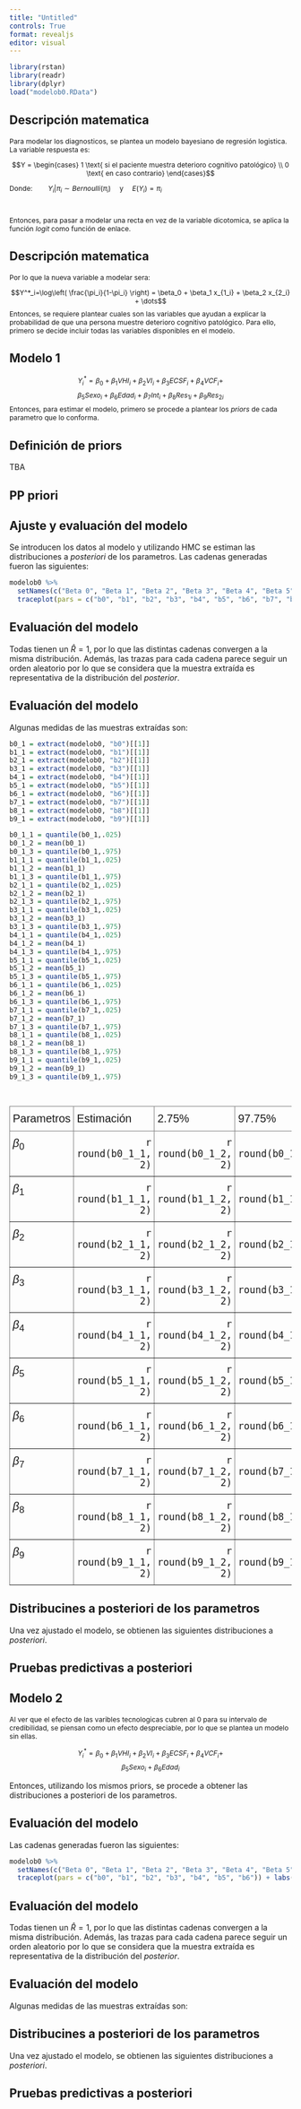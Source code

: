 ```yaml
---
title: "Untitled"
controls: True
format: revealjs
editor: visual
---
```


```r
library(rstan)
library(readr)
library(dplyr)
load("modelob0.RData")
```



## Descripción matematica

::: {style="font-size: 87%;"}
Para modelar los diagnosticos, se plantea un modelo bayesiano de regresión logistica. La variable respuesta es:

$$Y = \begin{cases}
1 \text{ si el paciente muestra deterioro cognitivo patológico} \\
0 \text{ en caso contrario}
\end{cases}$$

Donde: $\; \; \; \; \; \; \; \; Y_i|\pi_i \sim Bernoulli(\pi_i) \; \; \; \;$ y $\; \; \; \; E(Y_i) = \pi_i$

\

Entonces, para pasar a modelar una recta en vez de la variable dicotomica, se aplica la función *logit* como función de enlace.
:::

## Descripción matematica

::: {style="font-size: 87%;"}
Por lo que la nueva variable a modelar sera:

$$Y^*_i=\log\left( \frac{\pi_i}{1-\pi_i} \right) = \beta_0 + \beta_1 x_{1_i} + \beta_2 x_{2_i} + \dots$$ Entonces, se requiere plantear cuales son las variables que ayudan a explicar la probabilidad de que una persona muestre deterioro cognitivo patológico. Para ello, primero se decide incluir todas las variables disponibles en el modelo.
:::

## Modelo 1

::: {style="font-size: 87%;"}
$$Y^*_i= \beta_0 + \beta_1 VHI_i + \beta_2 VI_i + \beta_3 ECSF_i + \beta_4 VCF_i +$$ $$\beta_5 Sexo_i + \beta_6 Edad_i + \beta_7 Int_i + \beta_8 Res_{1i} + \beta_9 Res_{2i}$$ Entonces, para estimar el modelo, primero se procede a plantear los *priors* de cada parametro que lo conforma.
:::

## Definición de priors

TBA

## PP priori

## Ajuste y evaluación del modelo

Se introducen los datos al modelo y utilizando HMC se estiman las distribuciones a *posteriori* de los parametros. Las cadenas generadas fueron las siguientes:

```r
modelob0 %>% 
  setNames(c("Beta 0", "Beta 1", "Beta 2", "Beta 3", "Beta 4", "Beta 5", "Beta 6", "Beta 7", "Beta 8", "Beta 9", 1)) %>%   
  traceplot(pars = c("b0", "b1", "b2", "b3", "b4", "b5", "b6", "b7", "b8", "b9")) + labs(colour = "Cadenas")
```

## Evaluación del modelo

Todas tienen un $\hat{R}=1$, por lo que las distintas cadenas convergen a la misma distribución. Además, las trazas para cada cadena parece seguir un orden aleatorio por lo que se considera que la muestra extraída es representativa de la distribución del *posterior*.



## Evaluación del modelo

Algunas medidas de las muestras extraídas son:

```r


b0_1 = extract(modelob0, "b0")[[1]]
b1_1 = extract(modelob0, "b1")[[1]]
b2_1 = extract(modelob0, "b2")[[1]]
b3_1 = extract(modelob0, "b3")[[1]]
b4_1 = extract(modelob0, "b4")[[1]]
b5_1 = extract(modelob0, "b5")[[1]]
b6_1 = extract(modelob0, "b6")[[1]]
b7_1 = extract(modelob0, "b7")[[1]]
b8_1 = extract(modelob0, "b8")[[1]]
b9_1 = extract(modelob0, "b9")[[1]]

b0_1_1 = quantile(b0_1,.025)
b0_1_2 = mean(b0_1)
b0_1_3 = quantile(b0_1,.975)
b1_1_1 = quantile(b1_1,.025)
b1_1_2 = mean(b1_1)
b1_1_3 = quantile(b1_1,.975)
b2_1_1 = quantile(b2_1,.025)
b2_1_2 = mean(b2_1)
b2_1_3 = quantile(b2_1,.975)
b3_1_1 = quantile(b3_1,.025)
b3_1_2 = mean(b3_1)
b3_1_3 = quantile(b3_1,.975)
b4_1_1 = quantile(b4_1,.025)
b4_1_2 = mean(b4_1)
b4_1_3 = quantile(b4_1,.975)
b5_1_1 = quantile(b5_1,.025)
b5_1_2 = mean(b5_1)
b5_1_3 = quantile(b5_1,.975)
b6_1_1 = quantile(b6_1,.025)
b6_1_2 = mean(b6_1)
b6_1_3 = quantile(b6_1,.975)
b7_1_1 = quantile(b7_1,.025)
b7_1_2 = mean(b7_1)
b7_1_3 = quantile(b7_1,.975)
b8_1_1 = quantile(b8_1,.025)
b8_1_2 = mean(b8_1)
b8_1_3 = quantile(b8_1,.975)
b9_1_1 = quantile(b9_1,.025)
b9_1_2 = mean(b9_1)
b9_1_3 = quantile(b9_1,.975)




```


<style type="text/css">
.tg  {border-collapse:collapse;border-spacing:0;}
.tg td{border-color:black;border-style:solid;border-width:1px;font-family:Arial, sans-serif;font-size:20px;
  overflow:hidden;padding:10px 5px;word-break:normal;}
.tg th{border-color:black;border-style:solid;border-width:1px;font-family:Arial, sans-serif;font-size:20px;
  font-weight:normal;overflow:hidden;padding:10px 5px;word-break:normal;}
.tg .tg-gjpn{border-color:inherit;font-size:20px;text-align:left;vertical-align:top}
.tg .tg-0pky{border-color:inherit;text-align:right;vertical-align:top}
</style>
<table class="tg"><thead>
  <tr>
    <th class="tg-gjpn">Parametros</th>
    <th class="tg-gjpn">Estimación</th>
    <th class="tg-gjpn">2.75%</th>
    <th class="tg-gjpn">97.75%</th>
  </tr></thead>
<tbody>
  <tr>
    <td class="tg-gjpn">$\beta_0$</td>
    <td class="tg-0pky">`r round(b0_1_1, 2)`</td>
    <td class="tg-0pky">`r round(b0_1_2, 2)`</td>
    <td class="tg-0pky">`r round(b0_1_3, 2)`</td>
  </tr>
  <tr>
    <td class="tg-gjpn">$\beta_1$</td>
    <td class="tg-0pky">`r round(b1_1_1, 2)`</td>
    <td class="tg-0pky">`r round(b1_1_2, 2)`</td>
    <td class="tg-0pky">`r round(b1_1_3, 2)`</td>
  </tr>
  <tr>
    <td class="tg-gjpn">$\beta_2$</td>
    <td class="tg-0pky">`r round(b2_1_1, 2)`</td>
    <td class="tg-0pky">`r round(b2_1_2, 2)`</td>
    <td class="tg-0pky">`r round(b2_1_3, 2)`</td>
  </tr>
  <tr>
    <td class="tg-gjpn">$\beta_3$</td>
    <td class="tg-0pky">`r round(b3_1_1, 2)`</td>
    <td class="tg-0pky">`r round(b3_1_2, 2)`</td>
    <td class="tg-0pky">`r round(b3_1_3, 2)`</td>
  </tr>
  <tr>
    <td class="tg-gjpn">$\beta_4$</td>
    <td class="tg-0pky">`r round(b4_1_1, 2)`</td>
    <td class="tg-0pky">`r round(b4_1_2, 2)`</td>
    <td class="tg-0pky">`r round(b4_1_3, 2)`</td>
  </tr>
  <tr>
    <td class="tg-gjpn">$\beta_5$</td>
    <td class="tg-0pky">`r round(b5_1_1, 2)`</td>
    <td class="tg-0pky">`r round(b5_1_2, 2)`</td>
    <td class="tg-0pky">`r round(b5_1_3, 2)`</td>
  </tr>
  <tr>
    <td class="tg-gjpn">$\beta_6$</td>
    <td class="tg-0pky">`r round(b6_1_1, 2)`</td>
    <td class="tg-0pky">`r round(b6_1_2, 2)`</td>
    <td class="tg-0pky">`r round(b6_1_3, 2)`</td>
  </tr>
  <tr>
    <td class="tg-gjpn">$\beta_7$</td>
    <td class="tg-0pky">`r round(b7_1_1, 2)`</td>
    <td class="tg-0pky">`r round(b7_1_2, 2)`</td>
    <td class="tg-0pky">`r round(b7_1_3, 2)`</td>
  </tr>
  <tr>
    <td class="tg-gjpn">$\beta_8$</td>
    <td class="tg-0pky">`r round(b8_1_1, 2)`</td>
    <td class="tg-0pky">`r round(b8_1_2, 2)`</td>
    <td class="tg-0pky">`r round(b8_1_3, 2)`</td>
  </tr>
  <tr>
    <td class="tg-gjpn">$\beta_9$</td>
    <td class="tg-0pky">`r round(b9_1_1, 2)`</td>
    <td class="tg-0pky">`r round(b9_1_2, 2)`</td>
    <td class="tg-0pky">`r round(b9_1_3, 2)`</td>
  </tr>
  <tr>
</tbody></table>

## Distribucines a posteriori de los parametros

Una vez ajustado el modelo, se obtienen las siguientes distribuciones a *posteriori*.

## Pruebas predictivas a posteriori

## Modelo 2


::: {style="font-size: 87%;"}


Al ver que el efecto de las varibles tecnologicas cubren al 0 para su intervalo de credibilidad, se piensan como un efecto despreciable, por lo que se plantea un modelo sin ellas.

$$Y^*_i= \beta_0 + \beta_1 VHI_i + \beta_2 VI_i + \beta_3 ECSF_i + \beta_4 VCF_i +$$ $$\beta_5 Sexo_i + \beta_6 Edad_i$$
:::

Entonces, utilizando los mismos priors, se procede a obtener las distribuciones a posteriori de los parametros.


## Evaluación del modelo

Las cadenas generadas fueron las siguientes:

```r
modelob0 %>% 
  setNames(c("Beta 0", "Beta 1", "Beta 2", "Beta 3", "Beta 4", "Beta 5", "Beta 6")) %>%   
  traceplot(pars = c("b0", "b1", "b2", "b3", "b4", "b5", "b6")) + labs(colour = "Cadenas")
```

## Evaluación del modelo

Todas tienen un $\hat{R}=1$, por lo que las distintas cadenas convergen a la misma distribución. Además, las trazas para cada cadena parece seguir un orden aleatorio por lo que se considera que la muestra extraída es representativa de la distribución del *posterior*.

## Evaluación del modelo

Algunas medidas de las muestras extraídas son:


## Distribucines a posteriori de los parametros

Una vez ajustado el modelo, se obtienen las siguientes distribuciones a *posteriori*.


## Pruebas predictivas a posteriori
